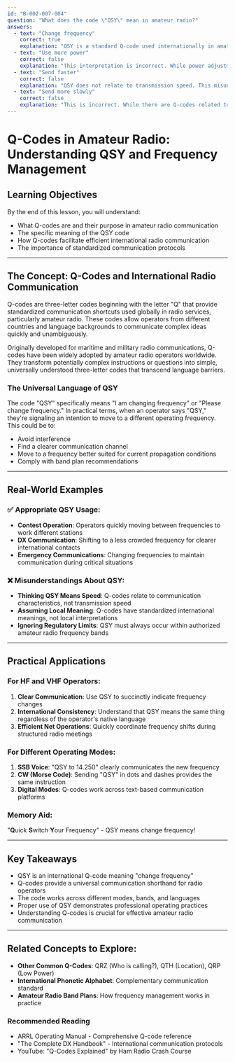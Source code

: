 ```yaml
---
id: "B-002-007-004"
question: "What does the code \"QSY\" mean in amateur radio?"
answers:
  - text: "Change frequency"
    correct: true
    explanation: "QSY is a standard Q-code used internationally in amateur radio and other communication services to indicate a request or instruction to change frequency. This universal signal allows operators to efficiently communicate the need to move to a different operating frequency without using lengthy explanations, helping maintain clear and concise radio communications."
  - text: "Use more power"
    correct: false
    explanation: "This interpretation is incorrect. While power adjustments are important in amateur radio, the QSY code specifically relates to frequency changes, not power output. Changing power would use different terminology or specific instructions about transmitter settings."
  - text: "Send faster"
    correct: false
    explanation: "QSY does not relate to transmission speed. This misunderstanding confuses frequency (measured in Hertz) with transmission rate (measured in words per minute or baud rate). Q-codes are precise communication shortcuts, and QSY specifically means to change frequency, not transmission speed."
  - text: "Send more slowly"
    correct: false
    explanation: "This is incorrect. While there are Q-codes related to communication speed (like QRS for 'send more slowly'), QSY specifically means to change frequency. Transmission speed and frequency are distinct concepts in radio communication."
---
```


# Q-Codes in Amateur Radio: Understanding QSY and Frequency Management

## Learning Objectives
By the end of this lesson, you will understand:
- What Q-codes are and their purpose in amateur radio communication
- The specific meaning of the QSY code
- How Q-codes facilitate efficient international radio communication
- The importance of standardized communication protocols

---

## The Concept: Q-Codes and International Radio Communication

Q-codes are three-letter codes beginning with the letter "Q" that provide standardized communication shortcuts used globally in radio services, particularly amateur radio. These codes allow operators from different countries and language backgrounds to communicate complex ideas quickly and unambiguously.

Originally developed for maritime and military radio communications, Q-codes have been widely adopted by amateur radio operators worldwide. They transform potentially complex instructions or questions into simple, universally understood three-letter codes that transcend language barriers.

### The Universal Language of QSY

The code "QSY" specifically means "I am changing frequency" or "Please change frequency." In practical terms, when an operator says "QSY," they're signaling an intention to move to a different operating frequency. This could be to:
- Avoid interference
- Find a clearer communication channel
- Move to a frequency better suited for current propagation conditions
- Comply with band plan recommendations

---

## Real-World Examples

### ✅ Appropriate QSY Usage:
- **Contest Operation**: Operators quickly moving between frequencies to work different stations
- **DX Communication**: Shifting to a less crowded frequency for clearer international contacts
- **Emergency Communications**: Changing frequencies to maintain communication during critical situations

### ❌ Misunderstandings About QSY:
- **Thinking QSY Means Speed**: Q-codes relate to communication characteristics, not transmission speed
- **Assuming Local Meaning**: Q-codes have standardized international meanings, not local interpretations
- **Ignoring Regulatory Limits**: QSY must always occur within authorized amateur radio frequency bands

---

## Practical Applications

### For HF and VHF Operators:
1. **Clear Communication**: Use QSY to succinctly indicate frequency changes
2. **International Consistency**: Understand that QSY means the same thing regardless of the operator's native language
3. **Efficient Net Operations**: Quickly coordinate frequency shifts during structured radio meetings

### For Different Operating Modes:
1. **SSB Voice**: "QSY to 14.250" clearly communicates the new frequency
2. **CW (Morse Code)**: Sending "QSY" in dots and dashes provides the same instruction
3. **Digital Modes**: Q-codes work across text-based communication platforms

### Memory Aid:
"**Q**uick **S**witch **Y**our Frequency" - QSY means change frequency!

---

## Key Takeaways

- QSY is an international Q-code meaning "change frequency"
- Q-codes provide a universal communication shorthand for radio operators
- The code works across different modes, bands, and languages
- Proper use of QSY demonstrates professional operating practices
- Understanding Q-codes is crucial for effective amateur radio communication

---

## Related Concepts to Explore:
- **Other Common Q-Codes**: QRZ (Who is calling?), QTH (Location), QRP (Low Power)
- **International Phonetic Alphabet**: Complementary communication standard
- **Amateur Radio Band Plans**: How frequency management works in practice

### Recommended Reading

- ARRL Operating Manual - Comprehensive Q-code reference
- "The Complete DX Handbook" - International communication protocols
- YouTube: "Q-Codes Explained" by Ham Radio Crash Course